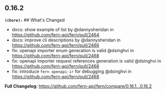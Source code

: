 ## 0.16.2
**`(chore):`** ## What's Changed
* docs: show example of list by @dannysheridan in https://github.com/fern-api/fern/pull/2464
* docs: improve cli descriptions by @dannysheridan in https://github.com/fern-api/fern/pull/2466
* fix: openapi importer enum generation is valid @dsinghvi in https://github.com/fern-api/fern/pull/2468
* fix: openapi importer request references generation is valid @dsinghvi in https://github.com/fern-api/fern/pull/2468
* fix: introduce `fern openapi-ir` for debugging @dsinghvi in https://github.com/fern-api/fern/pull/2468


**Full Changelog**: https://github.com/fern-api/fern/compare/0.16.1...0.16.2

